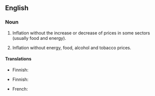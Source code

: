 {{also|core-inflation}}
==English==

===Noun===
{{en-noun|head=[[core]] [[inflation]]|-|s}}

# {{context|economics|lang=en}} Inflation without the increase or decrease of prices in some sectors (usually food and energy).
# {{context|economics|in the Eurozone|lang=en}} Inflation without energy, food, alcohol and tobacco prices.

====Translations====
{{trans-top|inflation without the increase or decrease of prices in some sectors}}
* Finnish: {{t|fi|pohjainflaatio}}
{{trans-mid}}
{{trans-bottom}}

{{trans-top|Eurozone: inflation without energy, food, alcohol and tobacco prices}}
* Finnish: {{t|fi|pohjainflaatio}}
{{trans-mid}}
{{trans-bottom}}

{{checktrans-top}}
* French: {{t-check|fr|inflation sous-jacente}}
{{checktrans-bottom}}